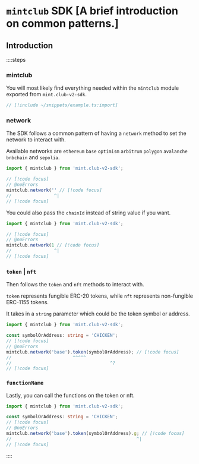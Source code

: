 # `mintclub` SDK [A brief introduction on common patterns.]

## Introduction

::::steps

### mintclub

You will most likely find everything needed within the `mintclub` module exported from `mint.club-v2-sdk`.

```ts [app.ts]
// [!include ~/snippets/example.ts:import]
```

### network

The SDK follows a common pattern of having a `network` method to set the network to interact with.

Available networks are `ethereum` `base` `optimism` `arbitrum` `polygon` `avalanche` `bnbchain` and `sepolia`.

```ts twoslash [app.ts]
import { mintclub } from 'mint.club-v2-sdk';

// [!code focus]
// @noErrors
mintclub.network('' // [!code focus]
//                ^|
// [!code focus]
```

You could also pass the `chainId` instead of string value if you want.

```ts twoslash [app.ts]
import { mintclub } from 'mint.club-v2-sdk';

// [!code focus]
// @noErrors
mintclub.network(1 // [!code focus]
//                ^|
// [!code focus]
```

### `token` | `nft`

Then follows the `token` and `nft` methods to interact with.

`token` represents fungible ERC-20 tokens, while `nft` represents non-fungible ERC-1155 tokens.

It takes in a `string` parameter which could be the token symbol or address.

```ts twoslash [app.ts]
import { mintclub } from 'mint.club-v2-sdk';

const symbolOrAddress: string = 'CHICKEN';
// [!code focus]
// @noErrors
mintclub.network('base').token(symbolOrAddress); // [!code focus]
//                       ^^^^^
//                                     ^?
// [!code focus]
```

### `functionName`

Lastly, you can call the functions on the token or nft.

```ts twoslash [app.ts]
import { mintclub } from 'mint.club-v2-sdk';

const symbolOrAddress: string = 'CHICKEN';
// [!code focus]
// @noErrors
mintclub.network('base').token(symbolOrAddress).g; // [!code focus]
//                                               ^|
// [!code focus]
```

::::
